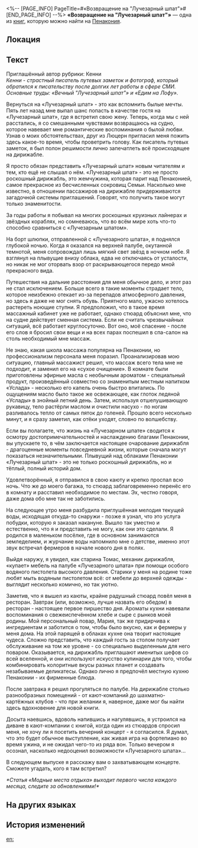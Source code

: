 <%-- [PAGE_INFO]
PageTitle=#«Возвращение на "Лучезарный шпат"»#
[END_PAGE_INFO] --%>
{{Дополнить}}
{{Книга Инфобокс
|id           = 363
|Название     = 
|Изображение  = Предмет Газета.png
|Мир          = Пенакония
|Томов        = 1
|Автор        = <!--нужно добавить-->
|Описание     = Первая статья из рубрики блогера-путешественника, в которой описывается его путешествие на «Лучезарном шпате».
|Том1         = {{tx}}
|Источник1    = {{tx|Отсутствует источник}}
|Персонажи    = 
|Фракции      = 
}}
'''«Возвращение на "Лучезарный шпат"»''' — одна из [[Книги|книг]], которую можно найти на [[Пенакония]].

==Локация==
{{Отметка карты|<!--название карты-->|<!--id отметки-->}}

==Текст==
Приглашённый автор рубрики: Кенни<br />
''Кенни - страстный писатель путевых заметок и фотограф, который обратился к писательству после долгих лет работы в сфере СМИ. Основные труды: «Вечный "Лучезарный шпат"» и «Едим на Лофу».''

Вернуться на «Лучезарный шпат» - это как вспомнить былые мечты. Пять лет назад мне выпал шанс попасть в качестве гостя на «Лучезарный шпат», где я встретил свою жену. Теперь, когда мы с ней расстались, я со смешанными чувствами возвращаюсь на судно, которое навевает мне романтические воспоминания о былой любви. Узнав о моих обстоятельствах, друг из Люцерн пригласил меня пожить здесь какое-то время, чтобы проветрить голову. Как писатель путевых заметок, я был полон решимости лично запечатлеть всё происходящее на дирижабле.

Я просто обязан представить «Лучезарный шпат» новым читателям и тем, кто ещё не слышал о нём. «Лучезарный шпат» - это не просто роскошный дирижабль, это жемчужина, которая парит над Пенаконией, самое прекрасное из бесчисленных сокровищ Семьи. Насколько мне известно, в отношении пассажиров на дирижабле придерживаются загадочной системы приглашений. Говорят, что получить такое могут только знаменитости.

За годы работы я побывал на многих роскошных круизных лайнерах и звёздных кораблях, но сомневаюсь, что во всём мире хоть что-то способно сравниться с «Лучезарным шпатом».

На борт шлюпки, отправленной с «Лучезарного шпата», я поднялся глубокой ночью. Когда я оказался на верхней палубе, окутанной темнотой, меня сопровождал лишь мягкий свет звёзд в ночном небе. Я взглянул на плывущие внизу облака, едва не отключаясь от усталости, но никак не мог оторвать взор от раскрывающегося передо мной прекрасного вида.

Путешествия на дальние расстояния для меня обычное дело, и этот раз не стал исключением. Больше всего в такие моменты страдает тело, которое неизбежно отекает из-за перепадов атмосферного давления, но здесь я даже не мог снять обувь. Приятного мало, ужасно хотелось растереть ноющие ступни. Я предположил, что в такое время массажный кабинет уже не работает, однако стюард объяснил мне, что на судне действует сменная система. Если не считать чрезвычайных ситуаций, всё работает круглосуточно. Вот оно, моё спасение - после его слов я бросил свои вещи и на всех парах поспешил в спа-салон на столь необходимый мне массаж.

Не знаю, какая школа массажа популярна на Пенаконии, но профессионализм персонала меня поразил. Проанализировав мою ситуацию, главный массажист решил, что массаж всего тела мне не подходит, и заменил его на «сухое очищение». В комнате были приготовлены эфирные масла с необычным ароматом - специальный продукт, произведённый совместно со знаменитым местным напитком «Услада» - несколько его капель очень быстро впитались. По ощущениям масло было такое же освежающее, как глоток ледяной «Услады» в знойный летний день. Затем, используя отшелушивающую рукавицу, тело растёрли маслом и очистили насухо - по ногам разливалось тепло от самых пяток до голеней. Прошло всего несколько минут, и я сразу заметил, как отёки уходят, словно по волшебству.

Если вы полагаете, что жизнь на «Лучезарном шпате» сводится к осмотру достопримечательностей и наслаждению благами Пенаконии, вы упускаете то, в чём заключается настоящее очарование дирижабля - драгоценные моменты повседневной жизни, которые сначала могут показаться незначительными. Плывущий над облаками Пенаконии «Лучезарный шпат» - это не только роскошный дирижабль, но и тёплый, полный историй дом.

Удовлетворённый, я отправился в свою каюту и крепко проспал всю ночь. Что же до моего багажа, то стюард заблаговременно перенёс его в комнату и расставил необходимое по местам. Эх, честно говоря, даже дома обо мне так не заботились.

На следующее утро меня разбудила приглушённая мелодия текущей воды, исходящая откуда-то снаружи - позже я узнал, что это услуга побудки, которую я заказал накануне. Вышло так уместно и естественно, что я и представить не могу, как они это сделали. Я родился в маленьком посёлке, где в основном занимаются земледелием, и журчание воды напомнило мне о детстве, именно этот звук встречал фермеров в начале нового дня в полях.

Выйдя наружу, я увидел, как старина Томас, механик дирижабля, «купает» мебель на палубе «Лучезарного шпата» при помощи особого водяного пистолета высокого давления. Старики у меня на родине тоже любят мыть водяным пистолетом всё: от мебели до верхней одежды - выглядит несколько комично, но так уютно.

Заметив, что я вышел из каюты, крайне радушный стюард повёл меня в ресторан. Завтрак (или, возможно, лучше назвать его обедом) в ресторан - настоящее первое пиршество дня. Ароматы кухни навевали воспоминания о свежеиспечённом хлебе и сыре с рынков моей родины. Мой персональный повар, Мария, так же придирчива к ингредиентам и заботится о том, чтобы было вкусно, как и фермеры у меня дома. На этой парящей в облаках кухне она творит настоящие чудеса. Сложно представить, что каждый гость за столом получает обслуживание на том же уровне - со специально выделенным для него поваром. Оказывается, на дирижабль приглашают именитых шефов со всей вселенной, и они используют искусство кулинарии для того, чтобы комбинировать колоритные вкусы разных планет и создавать незабываемые деликатесы. Однако лично я предпочёл местную кухню Пенаконии - их фирменные блюда.

После завтрака я решил прогуляться по палубе. На дирижабле столько разнообразных помещений - от кают-компаний до шахматно-картёжных клубов - что при желании я, наверное, даже мог бы найти здесь вдохновение для новой книги.

Досыта наевшись, вдоволь напившись и нагулявшись, я устроился на диване в кают-компании с книгой, когда один из стюардов спросил меня, не хочу ли я посетить вечерний концерт - я согласился. Я думал, что это будет обычное выступление, как живая игра на фортепиано во время ужина, и не ожидал чего-то из ряда вон. Только вечером я осознал, насколько недооценил возможности «Лучезарного шпата»...

В следующем выпуске я расскажу вам о захватывающем концерте. Сможете угадать, кого я там встретил?

''*Статья «Модные места отдыха» выходит первого числа каждого месяца, следите за обновлениями!*''

==На других языках==
{{На других языках
|en   = Back to the Radiant Feldspar
|zhs  = 重返「晖长石号」
|zht  = 重返「暉長石號」
|ja   = 「暉長石号」再訪
|ko   = 다시 찾은 「빛나는 펠드스파호」
|es   = Regreso al Feldespato Radiante
|fr   = De retour à bord du Feldspath radieux
|ru   = «Возвращение на "Лучезарный шпат"»
|th   = กลับสู่ "เรือประกายอัคนี"
|vi   = Quay Lại Tàu Radiant Feldspar
|de   = Wieder auf der Feldspat Lumina
|id   = Kembali ke "Radiant Feldspar"
|pt   = De Volta à Feldspato Radiante
}}

==История изменений==
{{История изменений|3.5}}

[[en:]]